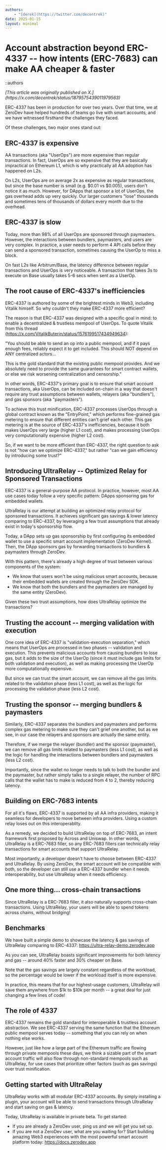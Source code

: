```yaml
---
authors:
    - "[derek](https://twitter.com/decentrek)"
date: 2025-01-15
layout: minimal
---
```


# Account abstraction beyond ERC-4337 -- how intents (ERC-7683) can make AA cheaper & faster

::authors

<i>
[This article was originally published on X.](https://x.com/decentrek/status/1879575439011979563)
</i>

<br/>

ERC-4337 has been in production for over two years.  Over that time, we at ZeroDev have helped hundreds of teams go live with smart accounts, and we have witnessed firsthand the challenges they faced.

Of these challenges, two major ones stand out:

## ERC-4337 is expensive

AA transactions (aka "UserOps") are more expensive than regular transactions.  In fact, UserOps are so expensive that they are basically impractical on Ethereum L1, which is why practically all AA adoption has happened on L2s.

On L2s, UserOps are on average 2x as expensive as regular transactions, but since the base number is small (e.g. $0.01 vs $0.005), users don't notice it as much.  However, for DApps that sponsor a lot of UserOps, the gas overhead adds up very quickly.  Our larger customers "lose" thousands and sometimes tens of thousands of dollars every month due to the overhead.

## ERC-4337 is slow

Today, more than 98% of all UserOps are sponsored through paymasters.  However, the interactions between bundlers, paymasters, and users are very complex.  In practice, a user needs to perform 4 API calls before they can send a sponsored transaction, sometimes causing the UserOp to miss a block.

On fast L2s like Arbitrum/Base, the latency difference between regular transactions and UserOps is very noticeable.  A transaction that takes 3s to execute on Base usually takes 5-6 secs when sent as a UserOp.

## The root cause of ERC-4337's inefficiencies

ERC-4337 is authored by some of the brightest minds in Web3, including Vitalik himself.  So why couldn't they make ERC-4337 more efficient?

The reason is that ERC-4337 was designed with a specific goal in mind: to enable a decentralized & trustless mempool of UserOps.  To quote Vitalik from this thread (https://x.com/VitalikButerin/status/1576199517434949634):

"You should be able to send an op into a public mempool, and if it pays enough fees, reliably expect it to get included. This should NOT depend on ANY centralized actors...

This is the gold standard that the existing public mempool provides. And we absolutely need to provide the same guarantees for smart contract wallets, or else we risk worsening centralization and censorship."

In other words, ERC-4337's primary goal is to ensure that smart account transactions, aka UserOps, can be included on-chain in a way that doesn't require any trust assumptions between wallets, relayers (aka "bundlers"), and gas sponsors (aka "paymasters").

To achieve this trust minification, ERC-4337 processes UserOps through a global contract known as the "EntryPoint," which performs fine-grained gas metering to ensure that different entities can't grief each other.  This gas metering is at the source of ERC-4337's inefficiencies, because it both makes UserOps very large (higher L1 cost), and makes processing UserOps very computationally expensive (higher L2 cost).

So, if we want to be more efficient than ERC-4337, the right question to ask is not "how can we optimize ERC-4337," but rather "can we gain efficiency by introducing some trust?"

## Introducing UltraRelay -- Optimized Relay for Sponsored Transactions

ERC-4337 is a general-purpose AA protocol.  In practice, however, most AA use cases today follow a very specific pattern: DApps sponsoring gas for embedded wallets.

UltraRelay is our attempt at building an optimized relay protocol for sponsored transactions.  It achieves significant gas savings & lower latency comparing to ERC-4337, by leveraging a few trust assumptions that already exist in today's sponsorship flow.

Today, a DApp sets up gas sponsorship by first configuring its embedded wallet to use a specific smart account implementation (ZeroDev Kernel).  Then, the DApp sponsors gas by forwarding transactions to bundlers & paymasters through ZeroDev.

With this pattern, there's already a high degree of trust between various components of the system:

- We know that users won't be using malicious smart accounts, because their embedded wallets are created through the ZeroDev SDK.
- We know that both the bundlers and the paymasters are managed by the same entity (ZeroDev).

Given these two trust assumptions, how does UltraRelay optimize the transactions?

## Trusting the account -- merging validation with execution

One core idea of ERC-4337 is "validation-execution separation," which means that UserOps are processed in two phases -- validation and execution.  This prevents malicious accounts from causing bundlers to lose gas, but it adds to the size of the UserOp (since it must include gas limits for both validation and execution), as well as making processing the UserOp more computationally expensive.

But since we can trust the smart account, we can remove all the gas limits related to the validation phase (less L1 cost), as well as the logic for processing the validation phase (less L2 cost).

## Trusting the sponsor -- merging bundlers & paymasters

Similarly, ERC-4337 separates the bundlers and paymasters and performs complex gas metering to make sure they can't grief one another, but as we see, in our case the relayers and sponsors are actually the same entity.

Therefore, if we merge the relayer (bundler) and the sponsor (paymaster), we can remove all gas limits related to paymasters (less L1 cost), as well as the logic for handling the interactions between bundlers and paymasters (less L2 cost).

Importantly, since the wallet no longer needs to talk to both the bundler and the paymaster, but rather simply talks to a single relayer, the number of RPC calls that the wallet has to make is reduced from 4 to 2, thereby reducing latency.

## Building on ERC-7683 intents

For all it's flaws, ERC-4337 is supported by all AA infra providers, making it seamless for developers to move between infra providers.  Using a custom relay loses out on this interoperablity.

As a remedy, we decided to build UltraRelay on top of ERC-7683, an intent framework first proposed by 
Across and Uniswap.  In other words, UltraRelay is a ERC-7683 filler, so any ERC-7683 fillers can technically relay transactions for smart accounts that support UltraRelay.

Most importantly, a developer doesn't have to choose between ERC-4337 and UltraRelay.  By using ZeroDev, the smart account will be compatible with both, so the developer can still use a ERC-4337 bundler when it needs interoperability, but use UltraRelay when it needs efficiency.

## One more thing... cross-chain transactions

Since UltraRelay is a ERC-7683 filler, it also naturally supports cross-chain transactions.  Using UltraRelay, your users will be able to spend tokens across chains, without bridging!

## Benchmarks

We have built a simple demo to showcase the latency & gas savings of UltraRelay comparing to ERC-4337: https://ultra-relay-demo.zerodev.app

As you can see, UltraRelay boasts significant improvements for both latency and gas -- around 40% faster and 30% cheaper on 
Base.

Note that the gas savings are largely constant regardless of the workload, so the percentage would be lower if the workload itself is more expensive.

In practice, this means that for our highest-usage customers, UltraRelay will save them anywhere from $1k to $10k per month -- a great deal for just changing a few lines of code!

## The role of 4337

ERC-4337 remains the gold standard for interoperable & trustless account abstraction.  We see ERC-4337 serving the same function that the Ethereum public mempool serves today -- something that you can rely on when nothing else works.

However, just like how a large part of the Ethereum traffic are flowing through private mempools these days, we think a sizable part of the smart account traffic will also flow through non-standard mempools such as UltraRelay, for use cases that prioritize other factors (such as gas savings) over trust minification.

## Getting started with UltraRelay

UltraRelay works with all modular ERC-4337 accounts.  By simply installing a plugin, your account will be able to send transactions through UltraRelay and start saving on gas & latency.

Today, UltraRelay is available in private beta.  To get started:

- If you are already a ZeroDev user, ping us and we will get you set up.
- If you are not a ZeroDev user, what are you waiting for?  Start building amazing Web3 experiences with the most powerful smart account platform today: https://docs.zerodev.app
